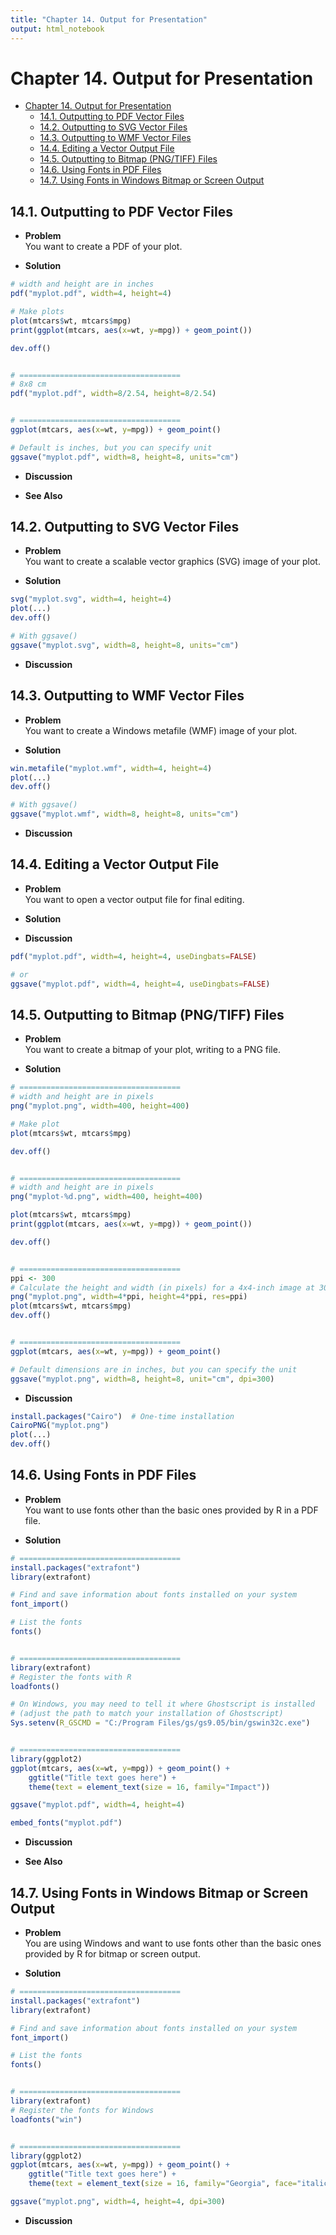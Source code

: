 ```yaml
---
title: "Chapter 14. Output for Presentation"
output: html_notebook
---
```


# Chapter 14. Output for Presentation

<!-- toc orderedList:0 depthFrom:1 depthTo:6 -->

- [Chapter 14. Output for Presentation](#chapter-14-output-for-presentation)
	- [14.1. Outputting to PDF Vector Files](#141-outputting-to-pdf-vector-files)
	- [14.2. Outputting to SVG Vector Files](#142-outputting-to-svg-vector-files)
	- [14.3. Outputting to WMF Vector Files](#143-outputting-to-wmf-vector-files)
	- [14.4. Editing a Vector Output File](#144-editing-a-vector-output-file)
	- [14.5. Outputting to Bitmap (PNG/TIFF) Files](#145-outputting-to-bitmap-pngtiff-files)
	- [14.6. Using Fonts in PDF Files](#146-using-fonts-in-pdf-files)
	- [14.7. Using Fonts in Windows Bitmap or Screen Output](#147-using-fonts-in-windows-bitmap-or-screen-output)

<!-- tocstop -->

## 14.1. Outputting to PDF Vector Files
* **Problem**  
  You want to create a PDF of your plot.  

* **Solution**  
```R
# width and height are in inches
pdf("myplot.pdf", width=4, height=4)

# Make plots
plot(mtcars$wt, mtcars$mpg)
print(ggplot(mtcars, aes(x=wt, y=mpg)) + geom_point())

dev.off()


# ====================================
# 8x8 cm
pdf("myplot.pdf", width=8/2.54, height=8/2.54)


# ====================================
ggplot(mtcars, aes(x=wt, y=mpg)) + geom_point()

# Default is inches, but you can specify unit
ggsave("myplot.pdf", width=8, height=8, units="cm")
```

* **Discussion**  

* **See Also**  

## 14.2. Outputting to SVG Vector Files
* **Problem**  
  You want to create a scalable vector graphics (SVG) image of your plot.  

* **Solution**  
```r
svg("myplot.svg", width=4, height=4)
plot(...)
dev.off()

# With ggsave()
ggsave("myplot.svg", width=8, height=8, units="cm")
```

* **Discussion**  

## 14.3. Outputting to WMF Vector Files
* **Problem**  
  You want to create a Windows metafile (WMF) image of your plot.  

* **Solution**  
```R
win.metafile("myplot.wmf", width=4, height=4)
plot(...)
dev.off()

# With ggsave()
ggsave("myplot.wmf", width=8, height=8, units="cm")
```

* **Discussion**  

## 14.4. Editing a Vector Output File
* **Problem**  
  You want to open a vector output file for final editing.  

* **Solution**  

* **Discussion**  
```r
pdf("myplot.pdf", width=4, height=4, useDingbats=FALSE)

# or
ggsave("myplot.pdf", width=4, height=4, useDingbats=FALSE)
```

## 14.5. Outputting to Bitmap (PNG/TIFF) Files
* **Problem**  
  You want to create a bitmap of your plot, writing to a PNG file.  

* **Solution**  
```R
# ====================================
# width and height are in pixels
png("myplot.png", width=400, height=400)

# Make plot
plot(mtcars$wt, mtcars$mpg)

dev.off()


# ====================================
# width and height are in pixels
png("myplot-%d.png", width=400, height=400)

plot(mtcars$wt, mtcars$mpg)
print(ggplot(mtcars, aes(x=wt, y=mpg)) + geom_point())

dev.off()


# ====================================
ppi <- 300
# Calculate the height and width (in pixels) for a 4x4-inch image at 300 ppi
png("myplot.png", width=4*ppi, height=4*ppi, res=ppi)
plot(mtcars$wt, mtcars$mpg)
dev.off()


# ====================================
ggplot(mtcars, aes(x=wt, y=mpg)) + geom_point()

# Default dimensions are in inches, but you can specify the unit
ggsave("myplot.png", width=8, height=8, unit="cm", dpi=300)
```

* **Discussion**  
```R
install.packages("Cairo")  # One-time installation
CairoPNG("myplot.png")
plot(...)
dev.off()
```

## 14.6. Using Fonts in PDF Files
* **Problem**  
  You want to use fonts other than the basic ones provided by R in a PDF file.  

* **Solution**  
```R
# ====================================
install.packages("extrafont")
library(extrafont)

# Find and save information about fonts installed on your system
font_import()

# List the fonts
fonts()


# ====================================
library(extrafont)
# Register the fonts with R
loadfonts()

# On Windows, you may need to tell it where Ghostscript is installed
# (adjust the path to match your installation of Ghostscript)
Sys.setenv(R_GSCMD = "C:/Program Files/gs/gs9.05/bin/gswin32c.exe")


# ====================================
library(ggplot2)
ggplot(mtcars, aes(x=wt, y=mpg)) + geom_point() +
    ggtitle("Title text goes here") +
    theme(text = element_text(size = 16, family="Impact"))

ggsave("myplot.pdf", width=4, height=4)

embed_fonts("myplot.pdf")

```

* **Discussion**  

* **See Also**  

## 14.7. Using Fonts in Windows Bitmap or Screen Output
* **Problem**  
  You are using Windows and want to use fonts other than the basic ones provided by R for bitmap or screen output.  

* **Solution**  
```R
# ====================================
install.packages("extrafont")
library(extrafont)

# Find and save information about fonts installed on your system
font_import()

# List the fonts
fonts()


# ====================================
library(extrafont)
# Register the fonts for Windows
loadfonts("win")


# ====================================
library(ggplot2)
ggplot(mtcars, aes(x=wt, y=mpg)) + geom_point() +
    ggtitle("Title text goes here") +
    theme(text = element_text(size = 16, family="Georgia", face="italic"))

ggsave("myplot.png", width=4, height=4, dpi=300)
```

* **Discussion**  
